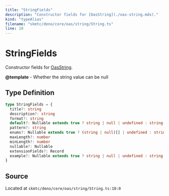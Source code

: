 ```yaml
---
title: "StringFields"
description: "Constructor fields for [OasString](./oas-string.mdx)."
kind: "typeAlias"
filename: "skmtc/deno/core/oas/string/String.ts"
line: 10
---
```


# StringFields

Constructor fields for [OasString](./oas-string.mdx).


**@template** - Whether the string value can be null

## Type Definition

```typescript
type StringFields = {
  title?: string
  description?: string
  format?: string
  default?: Nullable extends true ? string | null | undefined : string | undefined
  pattern?: string
  enums?: Nullable extends true ? (string | null)[] | undefined : string[] | undefined
  maxLength?: number
  minLength?: number
  nullable?: Nullable
  extensionFields?: Record
  example?: Nullable extends true ? string | null | undefined : string | undefined
}
```

## Source

Located at `skmtc/deno/core/oas/string/String.ts:10:0`
